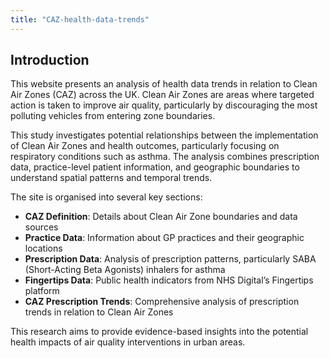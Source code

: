 ```yaml
---
title: "CAZ-health-data-trends"
---
```


## Introduction

This website presents an analysis of health data trends in relation to Clean Air Zones (CAZ) across the UK. Clean Air Zones are areas where targeted action is taken to improve air quality, particularly by discouraging the most polluting vehicles from entering zone boundaries.

This study investigates potential relationships between the implementation of Clean Air Zones and health outcomes, particularly focusing on respiratory conditions such as asthma. The analysis combines prescription data, practice-level patient information, and geographic boundaries to understand spatial patterns and temporal trends.

The site is organised into several key sections:

- **CAZ Definition**: Details about Clean Air Zone boundaries and data sources
- **Practice Data**: Information about GP practices and their geographic locations  
- **Prescription Data**: Analysis of prescription patterns, particularly SABA (Short-Acting Beta Agonists) inhalers for asthma
- **Fingertips Data**: Public health indicators from NHS Digital's Fingertips platform
- **CAZ Prescription Trends**: Comprehensive analysis of prescription trends in relation to Clean Air Zones

This research aims to provide evidence-based insights into the potential health impacts of air quality interventions in urban areas.